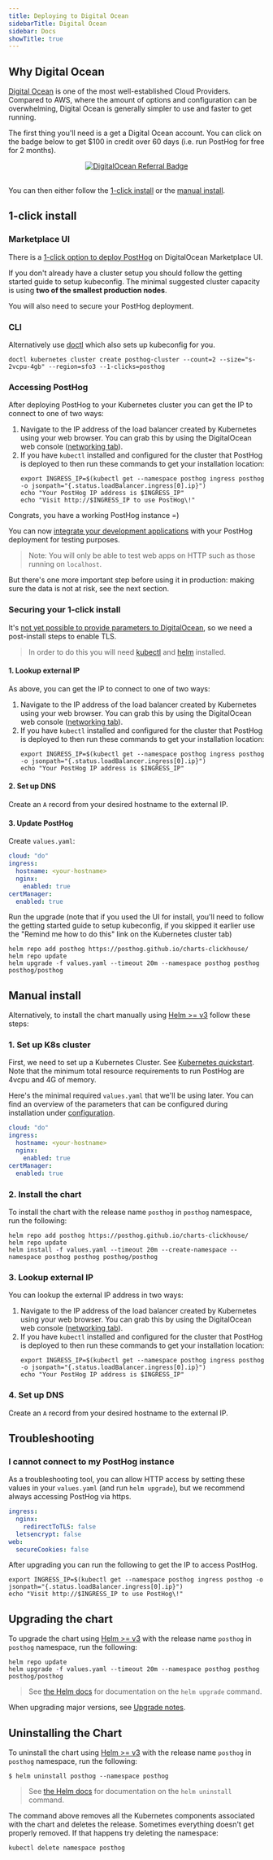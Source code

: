 ```yaml
---
title: Deploying to Digital Ocean
sidebarTitle: Digital Ocean
sidebar: Docs
showTitle: true
---
```


## Why Digital Ocean

[Digital Ocean](https://digitalocean.com) is one of the most well-established Cloud Providers. Compared to AWS, where the amount of options and configuration can be overwhelming, Digital Ocean is generally simpler to use and faster to get running. 
<br />

The first thing you'll need is a get a Digital Ocean account. You can click on the badge below to get $100 in credit over 60 days (i.e. run PostHog for free for 2 months).
<br />

<center>
  <a href="https://www.digitalocean.com/?refcode=6a26a2c395b0&utm_campaign=Referral_Invite&utm_medium=Referral_Program&utm_source=badge" title="DigitalOcean Referral">
    <img alt="DigitalOcean Referral Badge" src="https://web-platforms.sfo2.cdn.digitaloceanspaces.com/WWW/Badge%201.svg" />
  </a>
</center>
<br />

You can then either follow the [1-click install](#1-click-install) or the [manual install](#manual-install).

## 1-click install

### Marketplace UI
There is a [1-click option to deploy PostHog](https://marketplace.digitalocean.com/apps/posthog-1) on DigitalOcean Marketplace UI.

If you don't already have a cluster setup you should follow the getting started guide to setup kubeconfig. The minimal suggested cluster capacity is using **two of the smallest production nodes**.

You will also need to secure your PostHog deployment.

### CLI
Alternatively use [doctl](https://github.com/digitalocean/doctl) which also sets up kubeconfig for you.

```console
doctl kubernetes cluster create posthog-cluster --count=2 --size="s-2vcpu-4gb" --region=sfo3 --1-clicks=posthog
```

### Accessing PostHog

After deploying PostHog to your Kubernetes cluster you can get the IP to connect to one of two ways:

1. Navigate to the IP address of the load balancer created by Kubernetes using your web browser. You can grab this by using the DigitalOcean web console ([networking tab](https://cloud.digitalocean.com/networking/load_balancers)).
2. If you have `kubectl` installed and configured for the cluster that PostHog is deployed to then run these commands to get your installation location:
    ```console
    export INGRESS_IP=$(kubectl get --namespace posthog ingress posthog -o jsonpath="{.status.loadBalancer.ingress[0].ip}")
    echo "Your PostHog IP address is $INGRESS_IP"
    echo "Visit http://$INGRESS_IP to use PostHog\!"
    ```

Congrats, you have a working PostHog instance =)

You can now [integrate your development applications](/docs/integrate) with your PostHog deployment for testing purposes.

> Note: You will only be able to test web apps on HTTP such as those running on `localhost`.

But there's one more important step before using it in production: making sure the data is not at risk, see the next section.

### Securing your 1-click install

It's [not yet possible to provide parameters to DigitalOcean](https://github.com/digitalocean/marketplace-kubernetes/issues/230), so we need a post-install steps to enable TLS.

> In order to do this you will need [kubectl](https://kubernetes.io/docs/tasks/tools/) and [helm](https://helm.sh/) installed.

#### 1. Lookup external IP

As above, you can get the IP to connect to one of two ways:

1. Navigate to the IP address of the load balancer created by Kubernetes using your web browser. You can grab this by using the DigitalOcean web console ([networking tab](https://cloud.digitalocean.com/networking/load_balancers)).
2. If you have `kubectl` installed and configured for the cluster that PostHog is deployed to then run these commands to get your installation location:
    ```console
    export INGRESS_IP=$(kubectl get --namespace posthog ingress posthog -o jsonpath="{.status.loadBalancer.ingress[0].ip}")
    echo "Your PostHog IP address is $INGRESS_IP"
    ```

#### 2. Set up DNS

Create an `A` record from your desired hostname to the external IP.

#### 3. Update PostHog

Create `values.yaml`:

```yaml
cloud: "do"
ingress:
  hostname: <your-hostname>
  nginx:
    enabled: true
certManager:
  enabled: true
```

Run the upgrade (note that if you used the UI for install, you'll need to follow the getting started guide to setup kubeconfig, if you skipped it earlier use the "Remind me how to do this" link on the Kubernetes cluster tab)

```
helm repo add posthog https://posthog.github.io/charts-clickhouse/
helm repo update
helm upgrade -f values.yaml --timeout 20m --namespace posthog posthog posthog/posthog
```

## Manual install

Alternatively, to install the chart manually using [Helm >= v3](https://helm.sh/) follow these steps:

### 1. Set up K8s cluster
  
First, we need to set up a Kubernetes Cluster. See [Kubernetes quickstart](https://docs.digitalocean.com/products/kubernetes/quickstart/). Note that the minimum total resource requirements to run PostHog are 4vcpu and 4G of memory. 

Here's the minimal required `values.yaml` that we'll be using later. You can find an overview of the parameters that can be configured during installation under [configuration](/docs/self-host/deploy/configuration).
```yaml
cloud: "do"
ingress:
  hostname: <your-hostname>
  nginx:
    enabled: true
certManager:
  enabled: true
```

### 2. Install the chart

To install the chart with the release name `posthog` in `posthog` namespace, run the following:

```console
helm repo add posthog https://posthog.github.io/charts-clickhouse/
helm repo update
helm install -f values.yaml --timeout 20m --create-namespace --namespace posthog posthog posthog/posthog
```

### 3. Lookup external IP

You can lookup the external IP address in two ways:

1. Navigate to the IP address of the load balancer created by Kubernetes using your web browser. You can grab this by using the DigitalOcean web console ([networking tab](https://cloud.digitalocean.com/networking/load_balancers)).
2. If you have `kubectl` installed and configured for the cluster that PostHog is deployed to then run these commands to get your installation location:
    ```console
    export INGRESS_IP=$(kubectl get --namespace posthog ingress posthog -o jsonpath="{.status.loadBalancer.ingress[0].ip}")
    echo "Your PostHog IP address is $INGRESS_IP"
    ```

### 4. Set up DNS

Create an `A` record from your desired hostname to the external IP.

## Troubleshooting

### I cannot connect to my PostHog instance
As a troubleshooting tool, you can allow HTTP access by setting these values in your `values.yaml` (and run `helm upgrade`), but we recommend always accessing PostHog via https.
```yaml
ingress:
  nginx:
    redirectToTLS: false
  letsencrypt: false
web:
  secureCookies: false
```

After upgrading you can run the following to get the IP to access PostHog.

```console
export INGRESS_IP=$(kubectl get --namespace posthog ingress posthog -o jsonpath="{.status.loadBalancer.ingress[0].ip}")
echo "Visit http://$INGRESS_IP to use PostHog\!"
```

## Upgrading the chart

To upgrade the chart using [Helm >= v3](https://helm.sh/) with the release name `posthog` in `posthog` namespace, run the following:

```console
helm repo update
helm upgrade -f values.yaml --timeout 20m --namespace posthog posthog posthog/posthog
```

> See [the Helm docs](https://helm.sh/docs/helm/helm_upgrade/) for documentation on the `helm upgrade` command.

When upgrading major versions, see [Upgrade notes](/docs/self-host/deploy/upgrade-notes).


## Uninstalling the Chart

To uninstall the chart using [Helm >= v3](https://helm.sh/) with the release name `posthog` in `posthog` namespace, run the following:
```console
$ helm uninstall posthog --namespace posthog
```

> See [the Helm docs](https://helm.sh/docs/helm/helm_uninstall/) for documentation on the `helm uninstall` command.

The command above removes all the Kubernetes components associated with the chart and deletes the release. Sometimes everything doesn't get properly removed. If that happens try deleting the namespace:
```console
kubectl delete namespace posthog
```
